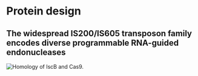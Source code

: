 # Protein design

## The widespread IS200/IS605 transposon family encodes diverse programmable RNA-guided endonucleases

![Homology of IscB and Cas9.](./homology.png)